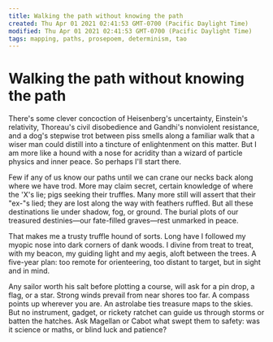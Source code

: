 ```yaml
---
title: Walking the path without knowing the path
created: Thu Apr 01 2021 02:41:53 GMT-0700 (Pacific Daylight Time)
modified: Thu Apr 01 2021 02:41:53 GMT-0700 (Pacific Daylight Time)
tags: mapping, paths, prosepoem, determinism, tao
---
```


# Walking the path without knowing the path

There's some clever concoction of Heisenberg's uncertainty, Einstein's relativity, Thoreau's civil disobedience and Gandhi's nonviolent resistance, and a dog's stepwise trot between piss smells along a familiar walk that a wiser man could distill into a tincture of enlightenment on this matter. But I am more like a hound with a nose for acridity than a wizard of particle physics and inner peace. So perhaps I'll start there.

Few if any of us know our paths until we can crane our necks back along where we have trod. More may claim secret, certain knowledge of where the 'X's lie; pigs seeking their truffles. Many more still will assert that their "ex-"s lied; they are lost along the way with feathers ruffled. But all these destinations lie under shadow, fog, or ground. The burial plots of our treasured destinies—our fate-filled graves—rest unmarked in peace.

That makes me a trusty truffle hound of sorts. Long have I followed my myopic nose into dark corners of dank woods. I divine from treat to treat, with my beacon, my guiding light and my aegis, aloft between the trees. A five-year plan: too remote for orienteering, too distant to target, but in sight and in mind.

Any sailor worth his salt before plotting a course, will ask for a pin drop, a flag, or a star. Strong winds prevail from near shores too far. A compass points up wherever you are. An astrolabe ties treasure maps to the skies. But no instrument, gadget, or rickety ratchet can guide us through storms or batten the hatches. Ask Magellan or Cabot what swept them to safety: was it science or maths, or blind luck and patience?
